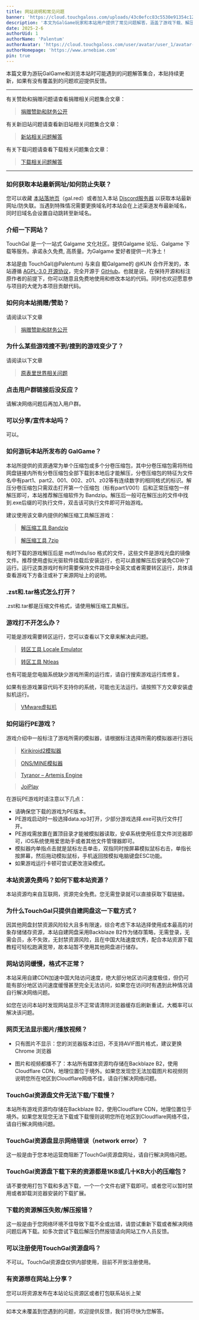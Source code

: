 ```yaml
---
title: 网站说明和常见问题
banner: 'https://cloud.touchgaloss.com/uploads/43c0efcc83c5530e91354c12f4bd7736.avif'
description: '本文为GalGame玩家和本站用户提供了常见问题解答，涵盖了游戏下载、解压、运行、转区、模拟器使用等方面。文章详细介绍了如何获取最新网址、防止失联、解决游戏打不开的问题、运行PE游戏的方法，以及本站资源下载和访问问题的解决方案。此外，还提供了相关工具和教程的链接，帮助用户更好地享受GalGame。如有未覆盖的问题，欢迎提供反馈'
date: 2025-2-6
authorUid: 1
authorName: 'Palentum'
authorAvatar: 'https://cloud.touchgaloss.com/user/avatar/user_1/avatar-mini.avif'
authorHomepage: 'https://www.arnebiae.com'
pin: true
---
```


本篇文章为游玩GalGame和浏览本站时可能遇到的问题解答集合，本贴持续更新，如果有没有覆盖到的问题欢迎提供反馈。

---

有关赞助和捐赠问题请查看捐赠相关问题集合文章：

> [捐赠赞助和财务公开](https://www.touchgal.us/doc/notice/donate)

有关新旧站问题请查看新旧站相关问题集合文章：

> [新站相关问题解答](https://www.touchgal.us/doc/notice/new)

有关下载问题请查看下载相关问题集合文章：

> [下载相关问题解答](https://www.touchgal.us/doc/notice/download)

---

### 如何获取本站最新网址/如何防止失联？

您可以收藏 [本站落地页](https://www.gal.red/)（gal.red）或者加入本站 [Discord服务器](https://s.miku.cyou/2) 以获取本站最新网址/防失联。当遇到特殊情况需要更换域名时本站会在上述渠道发布最新域名，同时旧域名会设置自动跳转至新域名。

### 介绍一下网站？

TouchGal 是一个一站式 Galgame 文化社区。提供Galgame 论坛、Galgame 下载等服务。承诺永久免费, 高质量。为Galgame 爱好者提供一片净土！

本站是由 TouchGal(@Palentum) 与来自 鲲Galgame的 @KUN 合作开发的，本站遵循 [AGPL-3.0 开源协议](https://www.gnu.org/licenses/gpl-3.0.en.html)，完全开源于 [GitHub](https://github.com/KUN1007/kun-touchgal-next)。也就是说，在保持开源和标注原作者的前提下，你可以随意且免费地使用和修改本站的代码。同时也欢迎愿意参与项目的大佬为本项目贡献代码。

### 如何向本站捐赠/赞助？

请阅读以下文章

> [捐赠赞助和财务公开](https://www.touchgal.us/doc/notice/donate)

### 为什么某些游戏搜不到/搜到的游戏变少了？

请阅读以下文章

> [原表里世界相关问题](https://www.touchgal.us/doc/notice/world)

### 点击用户群链接后没反应？

请解决网络问题后再加入用户群。

### 可以分享/宣传本站吗？

可以。

### 如何游玩本站所发布的 GalGame？

本站所提供的资源通常为单个压缩包或多个分卷压缩包，其中分卷压缩包需将所给网盘链接内所有分卷压缩包全部下载到本地后才能解压，分卷压缩包的特征为文件名中有part1、part2、001、002、z01、z02等有连续数字的相同格式的标识。解压分卷压缩包只需双击打开第一个压缩包（标有part1/001）后和正常压缩包一样解压即可，本站推荐解压缩软件为 Bandzip。解压后一般可在解压出的文件中找到.exe后缀的可执行文件，双击该可执行文件即可开始游戏。

建议使用该文章内提供的解压缩工具解压游戏：

> [解压缩工具 Bandzip](https://www.touchgal.us/0e57e649)

> [解压缩工具 7zip](https://www.touchgal.us/8f64e6b3)

有时下载的游戏解压后是 mdf/mds/iso 格式的文件，这些文件是游戏光盘的镜像文件。推荐使用虚拟光驱软件挂载后安装运行，也可以直接解压后安装免CD补丁运行。运行这类游戏时有时需要保持文件路径中全英文或者需要转区运行，具体请查看游戏下方备注或补丁来源网址上的说明。

### .zst和.tar格式怎么打开？

.zst和.tar都是压缩文件格式，请使用解压缩工具解压。

### 游戏打不开怎么办？

可能是游戏需要转区运行，您可以查看以下文章来解决此问题。

> [转区工具 Locale Emulator](https://www.touchgal.us/2009242f)

> [转区工具 Ntleas](https://www.touchgal.us/4e477d2e)

也有可能是您电脑系统缺少游戏所需的运行库，请自行搜索游戏运行库修复。

如果有些游戏兼容代码不支持你的系统，可能也无法运行。请按照下方文章安装虚拟机运行。

> [VMware虚拟机](https://test.touchgal.us/f2024be1)

### 如何运行PE游戏？

游戏介绍中一般标注了游戏所需的模拟器，请根据标注选择所需的模拟器进行游玩

> [Kirikiroid2模拟器](https://www.touchgal.us/2da5cfd6)

> [ONS/MINE模拟器](https://www.touchgal.us/6c01cf2b)

> [Tyranor – Artemis Engine](https://www.touchgal.us/db55b00d)

> [JoiPlay](https://www.touchgal.us/86d180d2)

在游玩PE游戏时请注意以下几点：

*   请确保您下载的游戏为PE版本。
*   PE游戏启动时一般选择data.xp3打开，少部分游戏选择.exe可执行文件打开。
*   PE游戏需放置在置顶目录才能被模拟器读取，安卓系统使用任意文件浏览器即可，iOS系统使用爱思助手或者其他文件管理器即可。
*   模拟器内单指点击就是鼠标左击单击，双指同时按屏幕模拟鼠标右击，单指长按屏幕，然后拖动模拟鼠标，手机返回按模拟电脑键盘ESC功能。
*   如果游戏运行卡顿可尝试更改渲染模式。

### 本站资源免费吗？如何下载本站资源？

本站资源均来自互联网，资源完全免费。您无需登录就可以直接获取下载链接。

### 为什么TouchGal只提供自建网盘这一下载方式？

因其他网盘封禁资源风险较大且多有限速，综合考虑下本站选择使用成本最高的对象存储储存资源，本站自建网盘采用Backblaze B2作为储存策略，无需登录，无需会员，永不失效，无封禁资源风险，且在中国大陆速度优秀，配合本站资源下载教程可轻松跑满宽带，故本站暂不使用其他网盘进行储存。

### 网站访问缓慢，格式不正常？

本站采用自建CDN加速中国大陆访问速度，绝大部分地区访问速度极佳，但仍可能有部分地区访问速度缓慢甚至完全无法访问，如果您在访问时有遇到此种情况请自行解决网络问题。

如您在访问本站时发现网站显示不正常请清除浏览器缓存后刷新重试，大概率可以解决该问题。

### 网页无法显示图片/播放视频？

- 只有图片不显示：您的浏览器版本过旧，不支持AVIF图片格式，建议更换 Chrome 浏览器

- 图片和视频都播不了：本站所有媒体资源均存储在Backblaze B2，使用Cloudflare CDN，地理位置位于境外。如果您发现您无法加载图片和视频则说明您所在地区到Cloudflare网络不佳，请自行解决网络问题。

### TouchGal资源盘文件无法下载/下载慢？

本站所有游戏资源均存储在Backblaze B2，使用Cloudflare CDN，地理位置位于境外。如果您发现您无法下载或下载慢则说明您所在地区到Cloudflare网络不佳，请自行解决网络问题。

### TouchGal资源盘显示网络错误（network error）？

这一般是由于您本地运营商阻断了TouchGal资源盘网址，请自行解决网络问题。

### TouchGal资源盘下载下来的资源都是1KB或几十KB大小的压缩包？

请不要使用打包下载和多选下载，一个一个文件右键下载即可。或者您可以暂时禁用或者卸载浏览器安装的下载扩展。

### 下载的资源解压失败/解压报错？

这一般是由于您网络环境不佳导致下载不全或出错，请尝试重新下载或者解决网络问题后再下载。如多次尝试下载后解压仍然报错请向网站工作人员反馈。

### 可以注册使用TouchGal资源盘吗？

不可以。TouchGal资源盘仅供内部使用，目前不开放注册使用。

### 有资源想在网站上分享？

您可以将资源发布在本站论坛资源区或者打包联系站长上架

---

如本文未覆盖到您遇到的问题，欢迎提供反馈，我们将尽快为您解答。
